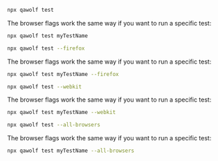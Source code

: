 
<BrowserTabs>
<TabItem value="chromium">

```bash
npx qawolf test
```

The browser flags work the same way if you want to run a specific test:

```bash
npx qawolf test myTestName
```

</TabItem>
<TabItem value="firefox">

```bash
npx qawolf test --firefox
```

The browser flags work the same way if you want to run a specific test:

```bash
npx qawolf test myTestName --firefox
```

</TabItem>
<TabItem value="webkit">

```bash
npx qawolf test --webkit
```

The browser flags work the same way if you want to run a specific test:

```bash
npx qawolf test myTestName --webkit
```

</TabItem>
<TabItem value="all">

```bash
npx qawolf test --all-browsers
```

The browser flags work the same way if you want to run a specific test:

```bash
npx qawolf test myTestName --all-browsers
```

</TabItem>
</BrowserTabs>
